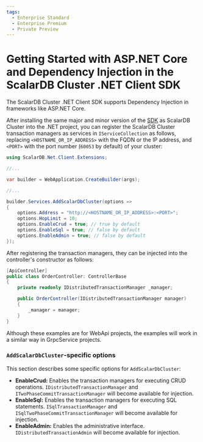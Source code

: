 ```yaml
---
tags:
  - Enterprise Standard
  - Enterprise Premium
  - Private Preview
---
```


# Getting Started with ASP.NET Core and Dependency Injection in the ScalarDB Cluster .NET Client SDK

The ScalarDB Cluster .NET Client SDK supports Dependency Injection in frameworks like ASP.NET Core.

After installing the same major and minor version of the [SDK](https://www.nuget.org/packages/ScalarDB.Net.Client) as ScalarDB Cluster into the .NET project, you can register the ScalarDB Cluster transaction managers as services in `IServiceCollection` as follows, replacing `<HOSTNAME_OR_IP_ADDRESS>` with the FQDN or the IP address, and `<PORT>` with the port number (`60053` by default) of your cluster:

```c#
using ScalarDB.Net.Client.Extensions;

//...

var builder = WebApplication.CreateBuilder(args);

//...

builder.Services.AddScalarDbCluster(options =>
{
    options.Address = "http://<HOSTNAME_OR_IP_ADDRESS>:<PORT>";
    options.HopLimit = 10;
    options.EnableCrud = true; // true by default
    options.EnableSql = true; // false by default
    options.EnableAdmin = true; // false by default
});
```

After registering the transaction managers, they can be injected into the controller's constructor as follows:

```c#
[ApiController]
public class OrderController: ControllerBase
{
    private readonly IDistributedTransactionManager _manager;

    public OrderController(IDistributedTransactionManager manager)
    {
        _manager = manager;
    }
}
```

Although these examples are for WebApi projects, the examples will work in a similar way in GrpcService projects.

### `AddScalarDbCluster`-specific options

This section describes some specific options for `AddScalarDbCluster`:

- **EnableCrud:** Enables the transaction managers for executing CRUD operations. `IDistributedTransactionManager` and `ITwoPhaseCommitTransactionManager` will become available for injection.
- **EnableSql:** Enables the transaction managers for executing SQL statements. `ISqlTransactionManager` and `ISqlTwoPhaseCommitTransactionManager` will become available for injection.
- **EnableAdmin:** Enables the administrative interface. `IDistributedTransactionAdmin` will become available for injection.
